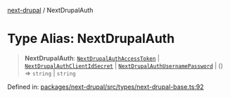 [next-drupal](../globals.mdx) / NextDrupalAuth

# Type Alias: NextDrupalAuth

> **NextDrupalAuth**: [`NextDrupalAuthAccessToken`](NextDrupalAuthAccessToken.mdx) \| [`NextDrupalAuthClientIdSecret`](../interfaces/NextDrupalAuthClientIdSecret.mdx) \| [`NextDrupalAuthUsernamePassword`](../interfaces/NextDrupalAuthUsernamePassword.mdx) \| () => `string` \| `string`

Defined in: [packages/next-drupal/src/types/next-drupal-base.ts:92](https://github.com/chapter-three/next-drupal/blob/f82409096888c944dd3eff45bf555062558ddd42/packages/next-drupal/src/types/next-drupal-base.ts#L92)
